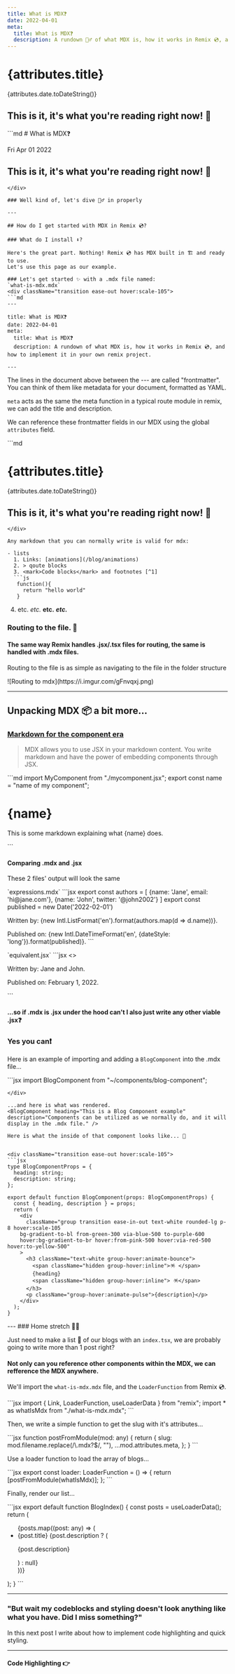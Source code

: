 ```yaml
---
title: What is MDX❓
date: 2022-04-01
meta:
  title: What is MDX❓
  description: A rundown 🏃‍♂️ of what MDX is, how it works in Remix 💿, and how to implement it in your own remix project.
---
```




# {attributes.title}

{attributes.date.toDateString()}

## This is it, it's what you're reading right now! 🎉


<div className="transition ease-out hover:scale-105">
```md
# What is MDX❓

Fri Apr 01 2022

## This is it, it's what you're reading right now! 🎉
```
</div>

### Well kind of, let's dive 🏊‍♂️ in properly

---

## How do I get started with MDX in Remix 💿?

### What do I install ⬇️?

Here's the great part. Nothing! Remix 💿 has MDX built in 🏗 and ready to use.
Let's use this page as our example.

### Let's get started ✨ with a .mdx file named:
`what-is-mdx.mdx`
<div className="transition ease-out hover:scale-105">
```md
---

title: What is MDX❓
date: 2022-04-01
meta:
  title: What is MDX❓
  description: A rundown of what MDX is, how it works in Remix 💿, and how to implement it in your own remix project.

---
```
</div>

The lines in the document above between the --- are called "frontmatter". You can think of them like metadata for your document, formatted as YAML.

`meta` acts as the same the meta function in a typical route module in remix, we can add the title and description.

We can reference these frontmatter fields in our MDX using the global `attributes` field.


<div className="transition ease-out hover:scale-105">
```md

# {attributes.title}

{attributes.date.toDateString()}

## This is it, it's what you're reading right now! 🎉

```
</div>

Any markdown that you can normally write is valid for mdx:

- lists
  1. Links: [animations](/blog/animations)
  2. > qoute blocks
  3. <mark>Code blocks</mark> and footnotes [^1]
  ```js
   function(){
     return "hello world"
   }
  ```
  4. etc. *etc.* __etc.__ __*etc.*__

[^1]: code-highlighting

### Routing to the file. 🚏

#### The same way Remix handles .jsx/.tsx files for routing, the same is handled with .mdx files.

Routing to the file is as simple as navigating to the file in the folder structure


<div className="transition ease-out hover:scale-105 rounded-lg overflow-hidden bg-[#1c2128]">
![Routing to mdx](https://i.imgur.com/gFnvqxj.png)
</div>

---

## Unpacking MDX 📦 a bit more...

### [Markdown for the component era](https://mdxjs.com/)

> MDX allows you to use JSX in your markdown content. You write markdown and have the power of embedding components through JSX.


<div className="transition ease-out hover:scale-105">
```md
import MyComponent from "./mycomponent.jsx";
export const name = "name of my component";

# {name}

This is some markdown explaining what {name} does.

<MyComponent name={name} someOtherProp="" />
```
</div>

#### Comparing .mdx and .jsx

These 2 files' output will look the same

<div className="flex gap-5">
  <div className="w-6/12">
    `expressions.mdx`
    ```jsx
    export const authors = [
  {name: 'Jane', email: 'hi@jane.com'},
  {name: 'John', twitter: '@john2002'}
]
export const published = new Date('2022-02-01')

Written by: {new Intl.ListFormat('en').format(authors.map(d => d.name))}.

Published on: {new Intl.DateTimeFormat('en', {dateStyle: 'long'}).format(published)}.
    ```
  </div>
  <div className="w-6/12">
`equivalent.jsx`
    ```jsx
    <>
  <p>Written by: Jane and John.</p>
  <p>Published on: February 1, 2022.</p>
</>
```
  </div>
</div>

#### ...so if .mdx is .jsx under the hood can't I also just write any other viable .jsx❓

### Yes you can❗️

Here is an example of importing and adding a `BlogComponent` into the .mdx file...

<div className="transition ease-out hover:scale-105">
```jsx
import BlogComponent from "~/components/blog-component";

<BlogComponent 
heading="This is a Blog Component example" 
description="Components can be utilized as we normally do, and it will display in .mdx file." 
/>
```
</div>

...and here is what was rendered.
<BlogComponent heading="This is a Blog Component example" description="Components can be utilized as we normally do, and it will display in the .mdx file." />

Here is what the inside of that component looks like... 👀


<div className="transition ease-out hover:scale-105">
```jsx
type BlogComponentProps = {
  heading: string;
  description: string;
};

export default function BlogComponent(props: BlogComponentProps) {
  const { heading, description } = props;
  return (
    <div
      className="group transition ease-in-out text-white rounded-lg p-8 hover:scale-105 
    bg-gradient-to-bl from-green-300 via-blue-500 to-purple-600 
    hover:bg-gradient-to-br hover:from-pink-500 hover:via-red-500 hover:to-yellow-500"
    >
      <h3 className="text-white group-hover:animate-bounce">
        <span className="hidden group-hover:inline">🪅 </span>
        {heading}
        <span className="hidden group-hover:inline"> 🪅</span>
      </h3>
      <p className="group-hover:animate-pulse">{description}</p>
    </div>
  );
}
```
</div>
---
### Home stretch 🚵‍♂️

Just need to make a list 📝 of our blogs with an `index.tsx`, we are probably going to write more than 1 post right?

#### Not only can you reference other components within the MDX, we can refference the MDX anywhere.

We'll import the `what-is-mdx.mdx` file, and the `LoaderFunction` from Remix 💿.

<div className="transition ease-out hover:scale-105">
```jsx
import { Link, LoaderFunction, useLoaderData } from "remix";
import * as whatIsMdx from "./what-is-mdx.mdx";
```
</div>

Then, we write a simple function to get the slug with it's attributes...


<div className="transition ease-out hover:scale-105">
```jsx
function postFromModule(mod: any) {
  return {
    slug: mod.filename.replace(/\.mdx?$/, ""),
    ...mod.attributes.meta,
  };
}
```
</div>

Use a loader function to load the array of blogs...


<div className="transition ease-out hover:scale-105">
```jsx
export const loader: LoaderFunction = () => {
  return [postFromModule(whatIsMdx)];
};
```
</div>

Finally, render our list...


<div className="transition ease-out hover:scale-105">
```jsx
export default function BlogIndex() {
  const posts = useLoaderData();
  return (
    <div>
      <ul>
        {posts.map((post: any) => (
          <li key={post.slug}>
            <Link to={post.slug}>{post.title}</Link>
            {post.description ? (
              <p className="m-0 lg:m-0">{post.description}</p>
            ) : null}
          </li>
        ))}
      </ul>
    </div>
  );
}
```
</div>

---

### "But wait my codeblocks and styling doesn't look anything like what you have. Did I miss something?"

In this next post I write about how to implement code highlighting and quick styling.

---

<div className="flex">
  <Link to={`../code-highlighting`} className="transition ease-in-out
    ml-auto rounded-lg shadow-lg text-white
    hover:scale-105 no-underline hover:underline 
    bg-gradient-to-bl from-green-300 via-blue-500 to-purple-600 
    hover:bg-gradient-to-br hover:from-pink-500 hover:via-red-500 hover:to-yellow-500" >
    <div>
      <h4 style={{ marginTop: "0px" }} className="pt-4 pb-2 px-5 text-white">Code Highlighting 👉</h4>
    </div>
  </Link>
</div>



